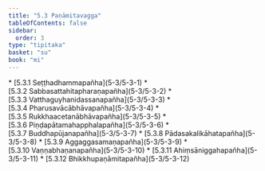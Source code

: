 ```yaml
---
title: "5.3 Paṇāmitavagga"
tableOfContents: false
sidebar:
  order: 3
type: "tipitaka"
basket: "su"
book: "mi"
---
```



<DynamicBreadcrumb />



<TableOfContents book="mi" section="5.3">
* [5.3.1 Seṭṭhadhammapañha](5-3/5-3-1)
* [5.3.2 Sabbasattahitapharaṇapañha](5-3/5-3-2)
* [5.3.3 Vatthaguyhanidassanapañha](5-3/5-3-3)
* [5.3.4 Pharusavācābhāvapañha](5-3/5-3-4)
* [5.3.5 Rukkhaacetanābhāvapañha](5-3/5-3-5)
* [5.3.6 Piṇḍapātamahapphalapañha](5-3/5-3-6)
* [5.3.7 Buddhapūjanapañha](5-3/5-3-7)
* [5.3.8 Pādasakalikāhatapañha](5-3/5-3-8)
* [5.3.9 Aggaggasamaṇapañha](5-3/5-3-9)
* [5.3.10 Vaṇṇabhaṇanapañha](5-3/5-3-10)
* [5.3.11 Ahiṃsāniggahapañha](5-3/5-3-11)
* [5.3.12 Bhikkhupaṇāmitapañha](5-3/5-3-12)
</TableOfContents>